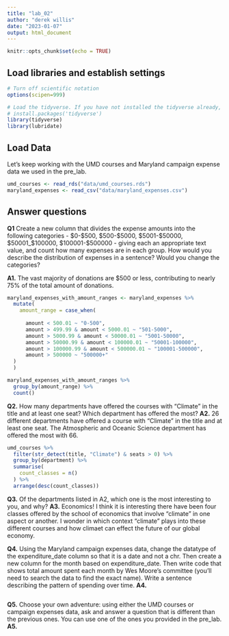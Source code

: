 ```yaml
---
title: "lab_02"
author: "derek willis"
date: "2023-01-07"
output: html_document
---
```


```r
knitr::opts_chunk$set(echo = TRUE)
```

## Load libraries and establish settings

```r
# Turn off scientific notation
options(scipen=999)

# Load the tidyverse. If you have not installed the tidyverse already, remove the # from the next line and run it first.  
# install.packages('tidyverse')
library(tidyverse)
library(lubridate)
```

## Load Data

Let's keep working with the UMD courses and Maryland campaign expense data we used in the pre_lab.

```r
umd_courses <- read_rds("data/umd_courses.rds")
maryland_expenses <- read_csv("data/maryland_expenses.csv")
```

## Answer questions

**Q1** Create a new column that divides the expense amounts into the following categories - \$0-\$500, \$500-\$5000, \$5001-\$50000, \$50001\_\$100000, \$100001-\$500000 - giving each an appropriate text value, and count how many expenses are in each group. How would you describe the distribution of expenses in a sentence? Would you change the categories?

**A1.** The vast majority of donations are $500 or less, contributing to nearly 75% of the total amount of donations.

```r
maryland_expenses_with_amount_ranges <- maryland_expenses %>% 
  mutate(
    amount_range = case_when(
    
      amount < 500.01 ~ "0-500",
      amount > 499.99 & amount < 5000.01 ~ "501-5000",
      amount > 5000.99 & amount < 50000.01 ~ "5001-50000",
      amount > 50000.99 & amount < 100000.01 ~ "50001-100000",
      amount > 100000.99 & amount < 500000.01 ~ "100001-500000",
      amount > 500000 ~ "500000+"
  )
  )

maryland_expenses_with_amount_ranges %>%
  group_by(amount_range) %>%
  count()
```

**Q2.** How many departments have offered the courses with "Climate" in the title and at least one seat? Which department has offered the most? 
**A2.** 26 different departments have offered a course with "Climate" in the title and at least one seat. The Atmospheric and Oceanic Science department has offered the most with 66. 

```r
umd_courses %>% 
  filter(str_detect(title, "Climate") & seats > 0) %>%
  group_by(department) %>%
  summarise(
    count_classes = n()
  ) %>%
  arrange(desc(count_classes))
```

**Q3.** Of the departments listed in A2, which one is the most interesting to you, and why?
**A3.** Economics! I think it is interesting there have been four classes offered by the school of economics that involve "climate" in one aspect or another. I wonder in which context "climate" plays into these different courses and how climaet can effect the future of our global economy. 

**Q4.** Using the Maryland campaign expenses data, change the datatype of the expenditure_date column so that it is a date and not a chr. Then create a new column for the month based on expenditure_date. Then write code that shows total amount spent each month by Wes Moore's committee (you'll need to search the data to find the exact name). Write a sentence describing the pattern of spending over time.
**A4.**

```r
```

**Q5.** Choose your own adventure: using either the UMD courses or campaign expenses data, ask and answer a question that is different than the previous ones. You can use one of the ones you provided in the pre_lab.
**A5.** 

```r
```
